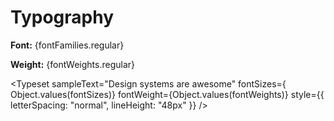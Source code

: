 
<Meta title="Typography" />

# Typography

<p><b>Font:</b> {fontFamilies.regular}</p>
<p><b>Weight:</b> {fontWeights.regular}</p>

<Typeset
  sampleText="Design systems are awesome"
  fontSizes={ Object.values(fontSizes)}
  fontWeight={Object.values(fontWeights)}
  style={{ letterSpacing: "normal", lineHeight: "48px" }}
/>